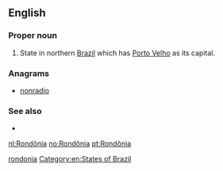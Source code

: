 ==English==

===Proper noun===
{{en-proper noun}}

# State in northern [[Brazil]] which has [[Porto Velho]] as its capital.

===Anagrams===
* [[nonradio#English|nonradio]]

===See also===
* {{projectlink|wikipedia}}

[[Category:English terms spelled with Ô|rondonia]]
[[Category:en:States of Brazil]]

[[nl:Rondônia]]
[[no:Rondônia]]
[[pt:Rondônia]]